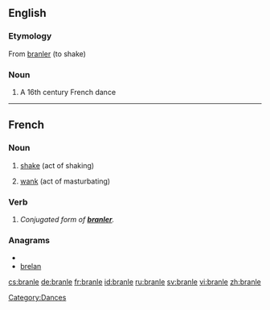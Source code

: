 ==English==
{{wikipedia}}

===Etymology===
From {{etyl|fr}} [[branler]] (to shake)

===Noun===
{{en-noun}}

# A 16th century French dance

[[Category:Dances]]

----

==French==

===Noun===
{{fr-noun|m}}

# [[shake]] (act of shaking)
# {{slang|lang=fr}} [[wank]] (act of masturbating)

===Verb===
{{infl|fr|verb form}}

# ''Conjugated form of '''[[branler]]'''.''

===Anagrams===
* {{alphagram|abelnr}}
* [[brelan#French|brelan]]

[[cs:branle]]
[[de:branle]]
[[fr:branle]]
[[id:branle]]
[[ru:branle]]
[[sv:branle]]
[[vi:branle]]
[[zh:branle]]